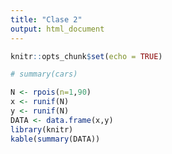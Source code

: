 ```yaml
---
title: "Clase 2"
output: html_document
---
```

 
```r
knitr::opts_chunk$set(echo = TRUE)

```

<!-- ## R Markdown -->
<!-- This is an R Markdown document. Markdown is a simple formatting syntax for authoring HTML, PDF, and MS Word documents. For more details on using R Markdown see <http://rmarkdown.rstudio.com>. -->

<!-- When you click the **Knit** button a document will be generated that includes both content as well as the output of any embedded R code chunks within the document. You can embed an R code chunk like this: -->

```r


# summary(cars)

N <- rpois(n=1,90)
x <- runif(N)
y <- runif(N)
DATA <- data.frame(x,y)
library(knitr)
kable(summary(DATA))


```

<!-- ## Including Plots -->

<!-- <!-- You can also embed plots, for example: --> 

<!-- <!-- ```{r pressure, echo=FALSE} --> 
<!-- <!-- # plot(pressure) --> 

<!-- <!-- ``` -->

<!-- Note that the `echo = FALSE` parameter was added to the code chunk to prevent printing of the R code that generated the plot. -->
